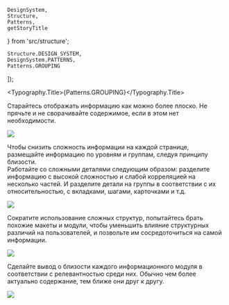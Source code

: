 
    DesignSystem,
    Structure,
    Patterns,
    getStoryTitle
} from 'src/structure';

    Structure.DESIGN_SYSTEM,
    DesignSystem.PATTERNS,
    Patterns.GROUPING
]);

<Meta title={title} />

<Typography.Title>{Patterns.GROUPING}</Typography.Title>

Старайтесь отображать информацию как можно более плоско. Не прячьте и не сворачивайте содержимое, если в этом нет необходимости.

<img src="./stories/system/patterns/grouping/basic.png" width={600} />

Чтобы снизить сложность информации на каждой странице, размещайте информацию по уровням и группам, следуя принципу близости.<br />
Работайте со сложными деталями следующим образом: разделите информацию с высокой сложностью и слабой корреляцией на несколько частей. И разделите детали на группы в соответствии с их относительностью, с вкладками, шагами, карточками и т.д.

<img src="./stories/system/patterns/grouping/detailed.png" width={600} />

Сократите использование сложных структур, попытайтесь брать похожие макеты и модули, чтобы уменьшить влияние структурных различий на пользователей, и позвольте им сосредоточиться на самой информации.

<img src="./stories/system/patterns/grouping/map.png" width={600} />

Сделайте вывод о близости каждого информационного модуля в соответствии с релевантностью среди них. Обычно чем более актуально содержание, тем ближе они друг к другу.

<img src="./stories/system/patterns/grouping/layers.png" width={600} />
